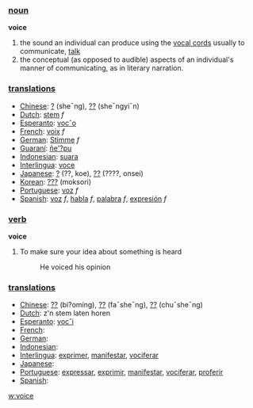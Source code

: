 === [[noun]] ===

'''voice'''
#the sound an individual can produce using the [[vocal cord]]s usually to communicate, [[talk]]
#the conceptual (as opposed to audible) aspects of an individual's manner of communicating, as in literary narration.

=== [[translation]]s ===
*[[Chinese]]: [[?]] (she¯ng), [[??]] (she¯ngyi¯n)
*[[Dutch]]: [[stem]] ''f''
*[[Esperanto]]: [[vocˆo]]
*[[French]]: [[voix]] ''f''
*[[German]]: [[Stimme]] ''f''
*[[Guaraní]]: [[ñe'?pu]]
*[[Indonesian]]: [[suara]]
*[[Interlingua]]: [[voce]]
*[[Japanese]]: [[?]] (??, koe), [[??]] (????, onsei)
*[[Korean]]: [[???]] (moksori)
*[[Portuguese]]: [[voz]] ''f''
*[[Spanish]]: [[voz]] ''f'', [[habla]] ''f'', [[palabra]] ''f'', [[expresión]] ''f''

=== [[verb]] ===

'''voice'''
#To make sure your idea about something is heard
#: He voiced his opinion

=== [[translation]]s ===
*[[Chinese]]: [[??]] (bi?omíng), [[??]] (fa¯she¯ng), [[??]] (chu¯she¯ng)
*[[Dutch]]: z'n stem laten horen
*[[Esperanto]]: [[vocˆi]]
*[[French]]: [[]]
*[[German]]: [[]]
*[[Indonesian]]: [[]]
*[[Interlingua]]: [[exprimer]], [[manifestar]], [[vociferar]]
*[[Japanese]]: [[]]
*[[Portuguese]]: [[expressar]], [[exprimir]], [[manifestar]], [[vociferar]], [[proferir]]
*[[Spanish]]: [[]]

[[w:voice]]